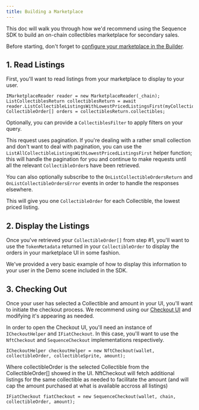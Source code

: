 ```yaml
---
title: Building a Marketplace
---
```


This doc will walk you through how we'd recommend using the Sequence SDK to build an on-chain collectibles marketplace for secondary sales.

<Tip>Before starting, don't forget to [configure your marketplace in the Builder](/solutions/marketplaces/orderbook/overview).</Tip>

## 1. Read Listings 

First, you'll want to read listings from your marketplace to display to your user.

```
IMarketplaceReader reader = new MarketplaceReader(_chain);
ListCollectiblesReturn collectiblesReturn = await reader.ListCollectibleListingsWithLowestPricedListingsFirst(myCollectionContractAddress);
CollectibleOrder[] orders = collectiblesReturn.collectibles;
```
Optionally, you can provide a `CollectiblesFilter` to apply filters on your query.

This request uses pagination. If you're dealing with a rather small collection and don't want to deal with pagination, you can use the `ListAllCollectibleListingsWithLowestPricedListingsFirst` helper function; this will handle the pagination for you and continue to make requests until all the relevant `CollectibleOrder`s have been retrieved.

You can also optionally subscribe to the `OnListCollectibleOrdersReturn` and `OnListCollectibleOrdersError` events in order to handle the responses elsewhere.

This will give you one `CollectibleOrder` for each Collectible, the lowest priced listing.

## 2. Display the Listings 

Once you've retrieved your `CollectibleOrder[]` from step #1, you'll want to use the `TokenMetadata` returned in your `CollectibleOrder` to display the orders in your marketplace UI in some fashion.

We've provided a very basic example of how to display this information to your user in the Demo scene included in the SDK.

## 3. Checking Out 

Once your user has selected a Collectible and amount in your UI, you'll want to initiate the checkout process. We recommend using our [Checkout UI](/sdk/unity/monetization/checkout-ui) and modifying it's appearing as needed.

In order to open the Checkout UI, you'll need an instance of `ICheckoutHelper` and `IFiatCheckout`. In this case, you'll want to use the `NftCheckout` and `SequenceCheckout` implementations respectively.

```
ICheckoutHelper checkoutHelper = new NftCheckout(wallet, collectibleOrder, collectibleSprite, amount);
```
Where collectibleOrder is the selected Collectible from the CollectibleOrder[] showed in the UI. NftCheckout will fetch additional listings for the same collectible as needed to facilitate the amount (and will cap the amount purchased at what is available accross all listings)

```
IFiatCheckout fiatCheckout = new SequenceCheckout(wallet, chain, collectibleOrder, amount);
```
